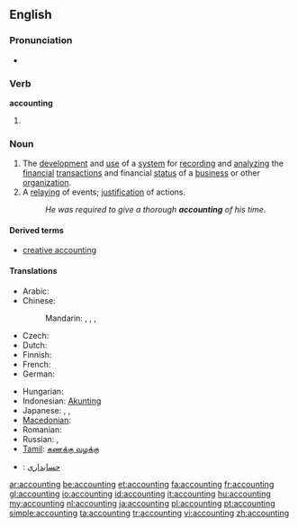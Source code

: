 ==English==

===Pronunciation===
* {{IPA|/əˈkaʊntɪŋ/}}

===Verb===
'''accounting'''

# {{present participle of|account}}

===Noun===
{{wikipedia}}
{{en-noun|-}}

# The [[development]] and [[use]] of a [[system]] for [[record]]ing and [[analyze|analyzing]] the [[financial]] [[transaction]]s and financial [[status]] of a [[business]] or other [[organization]].
# A [[relay]]ing of events; [[justification]] of actions.
#: ''He was required to give a thorough '''accounting''' of his time.''

====Derived terms====
{{rel-top3|Terms derived from the noun "accounting"}}
* [[creative accounting]]
{{rel-mid3}}
{{rel-mid3}}
{{rel-bottom}}

====Translations====
{{trans-top|development and maintenance of system for recording and analyzing financial transactions}}
* Arabic: {{t|ar|محاسبة|f|tr=muHaasiba}}
* Chinese:
*: Mandarin: {{t-|cmn|會計|sc=Hani}}, {{t-|cmn|会计|tr=kuàijì|sc=Hani}}, {{t|cmn|會計學|sc=Hani}}, {{t|cmn|会计学|tr=kuàijìxué|sc=Hani}}
* Czech: {{t-|cs|účetnictví|n}}
* Dutch: {{t+|nl|boekhouding|f}}
* Finnish: {{t-|fi|kirjanpito}}
* French: {{t+|fr|comptabilité|f}}
* German: {{t-|de|Buchhaltung|f}}
{{trans-mid}}
* Hungarian: {{t+|hu|könyvelés}}
* Indonesian: [[Akunting]]
* Japanese: {{t|ja|会計|tr=かいけい, kaikei}},  {{t|ja|経理|tr=けいり, keiri}},  {{t|ja|会計学|tr=かいけいがく, kaikeigaku}}
* [[Macedonian]]: {{t|mk|сметководство|n|tr=smetkovódstvo}}
* Romanian: {{t|ro|contabilitate|f}}
* Russian: {{t|ru|бухгалтерия|f|tr=buxgaltérija, buhaltérija}}, {{t|ru|счетоводство|tr=sčetovódstvo}} {{qualifier|slightly obsolete}} 
* [[Tamil]]: [[கணக்கு வழக்கு]]
{{trans-bottom}}

{{checktrans-top}}
* {{ttbc|Persian}}: [[حسابداری]]
{{trans-mid}}
{{trans-bottom}}

[[ar:accounting]]
[[be:accounting]]
[[et:accounting]]
[[fa:accounting]]
[[fr:accounting]]
[[gl:accounting]]
[[io:accounting]]
[[id:accounting]]
[[it:accounting]]
[[hu:accounting]]
[[my:accounting]]
[[nl:accounting]]
[[ja:accounting]]
[[pl:accounting]]
[[pt:accounting]]
[[simple:accounting]]
[[ta:accounting]]
[[tr:accounting]]
[[vi:accounting]]
[[zh:accounting]]
